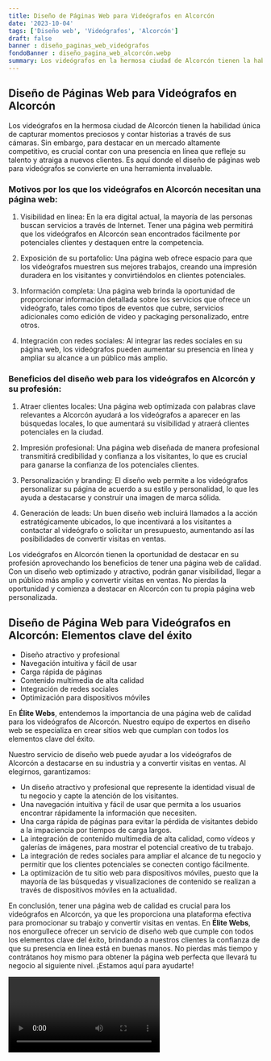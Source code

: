 ```yaml
---
title: Diseño de Páginas Web para Videógrafos en Alcorcón
date: '2023-10-04'
tags: ['Diseño web', 'Videógrafos', 'Alcorcón']
draft: false
banner : diseño_paginas_web_videógrafos
fondoBanner : diseño_pagina_web_alcorcón.webp
summary: Los videógrafos en la hermosa ciudad de Alcorcón tienen la habilidad única de capturar momentos preciosos y contar historias a través de sus cámaras. Sin embargo, para destacar en un mercado altamente competitivo, es crucial contar con una presencia en línea que refleje su talento y atraiga a nuevos clientes. Es aquí donde el diseño de páginas web para videógrafos se convierte en una herramienta invaluable.
---
```


## Diseño de Páginas Web para Videógrafos en Alcorcón

Los videógrafos en la hermosa ciudad de Alcorcón tienen la habilidad única de capturar momentos preciosos y contar historias a través de sus cámaras. Sin embargo, para destacar en un mercado altamente competitivo, es crucial contar con una presencia en línea que refleje su talento y atraiga a nuevos clientes. Es aquí donde el diseño de páginas web para videógrafos se convierte en una herramienta invaluable.

### Motivos por los que los videógrafos en Alcorcón necesitan una página web:

1. Visibilidad en línea: En la era digital actual, la mayoría de las personas buscan servicios a través de Internet. Tener una página web permitirá que los videógrafos en Alcorcón sean encontrados fácilmente por potenciales clientes y destaquen entre la competencia.

2. Exposición de su portafolio: Una página web ofrece espacio para que los videógrafos muestren sus mejores trabajos, creando una impresión duradera en los visitantes y convirtiéndolos en clientes potenciales.

3. Información completa: Una página web brinda la oportunidad de proporcionar información detallada sobre los servicios que ofrece un videógrafo, tales como tipos de eventos que cubre, servicios adicionales como edición de video y packaging personalizado, entre otros.

4. Integración con redes sociales: Al integrar las redes sociales en su página web, los videógrafos pueden aumentar su presencia en línea y ampliar su alcance a un público más amplio.

### Beneficios del diseño web para los videógrafos en Alcorcón y su profesión:

1. Atraer clientes locales: Una página web optimizada con palabras clave relevantes a Alcorcón ayudará a los videógrafos a aparecer en las búsquedas locales, lo que aumentará su visibilidad y atraerá clientes potenciales en la ciudad.

2. Impresión profesional: Una página web diseñada de manera profesional transmitirá credibilidad y confianza a los visitantes, lo que es crucial para ganarse la confianza de los potenciales clientes.

3. Personalización y branding: El diseño web permite a los videógrafos personalizar su página de acuerdo a su estilo y personalidad, lo que les ayuda a destacarse y construir una imagen de marca sólida.

4. Generación de leads: Un buen diseño web incluirá llamados a la acción estratégicamente ubicados, lo que incentivará a los visitantes a contactar al videógrafo o solicitar un presupuesto, aumentando así las posibilidades de convertir visitas en ventas.

Los videógrafos en Alcorcón tienen la oportunidad de destacar en su profesión aprovechando los beneficios de tener una página web de calidad. Con un diseño web optimizado y atractivo, podrán ganar visibilidad, llegar a un público más amplio y convertir visitas en ventas. No pierdas la oportunidad y comienza a destacar en Alcorcón con tu propia página web personalizada.

<GifSeo />

<Cta />

## **Diseño de Página Web para Videógrafos en Alcorcón: Elementos clave del éxito**

- Diseño atractivo y profesional
- Navegación intuitiva y fácil de usar
- Carga rápida de páginas
- Contenido multimedia de alta calidad
- Integración de redes sociales
- Optimización para dispositivos móviles

En **Élite Webs**, entendemos la importancia de una página web de calidad para los videógrafos de Alcorcón. Nuestro equipo de expertos en diseño web se especializa en crear sitios web que cumplan con todos los elementos clave del éxito.

Nuestro servicio de diseño web puede ayudar a los videógrafos de Alcorcón a destacarse en su industria y a convertir visitas en ventas. Al elegirnos, garantizamos:

- Un diseño atractivo y profesional que represente la identidad visual de tu negocio y capte la atención de los visitantes.
- Una navegación intuitiva y fácil de usar que permita a los usuarios encontrar rápidamente la información que necesiten.
- Una carga rápida de páginas para evitar la pérdida de visitantes debido a la impaciencia por tiempos de carga largos.
- La integración de contenido multimedia de alta calidad, como vídeos y galerías de imágenes, para mostrar el potencial creativo de tu trabajo.
- La integración de redes sociales para ampliar el alcance de tu negocio y permitir que los clientes potenciales se conecten contigo fácilmente.
- La optimización de tu sitio web para dispositivos móviles, puesto que la mayoría de las búsquedas y visualizaciones de contenido se realizan a través de dispositivos móviles en la actualidad.

En conclusión, tener una página web de calidad es crucial para los videógrafos en Alcorcón, ya que les proporciona una plataforma efectiva para promocionar su trabajo y convertir visitas en ventas. En **Élite Webs**, nos enorgullece ofrecer un servicio de diseño web que cumple con todos los elementos clave del éxito, brindando a nuestros clientes la confianza de que su presencia en línea está en buenas manos. No pierdas más tiempo y contrátanos hoy mismo para obtener la página web perfecta que llevará tu negocio al siguiente nivel. ¡Estamos aquí para ayudarte!

<Video />

<CtaBot job='Videógrafos' city='Alcorcón'/>

<Gmaps query='Alcorcón+españa+maps' />
